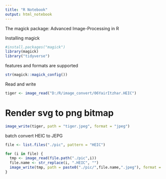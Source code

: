 ---
title: "R Notebook"
output: html_notebook
---

The magick package: Advanced Image-Processing in R

Installing magick
```{r}
#install.packages("magick")
library(magick)
library("tidyverse")
```
features and formats are supported
```{r}

str(magick::magick_config())
```
Read and write
```{r}
tiger <- image_read("D:/R/image_convert/06YairItzhar.HEIC")
```

# Render svg to png bitmap
```{r}
image_write(tiger, path = "tiger.jpeg", format = "jpeg")
```

batch convert HEIC to JEPG
```{r}
file <- list.files("./pic", pattern = "HEIC")

for (i in file) {
  tmp <- image_read(file.path("./pic",i))
  file.name <- str_replace(i, ".HEIC", "")
  image_write(tmp, path = paste0("./pic/",file.name,".jpeg"), format = "jpeg")
}
```



